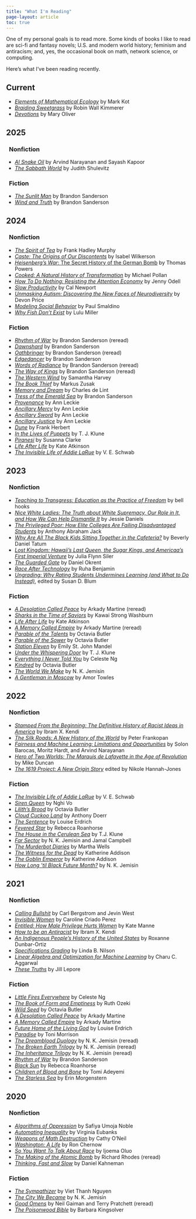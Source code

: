 ```yaml
---
title: "What I'm Reading"
page-layout: article
toc: true
---
```



One of my personal goals is to read more. Some kinds of books I like to read are sci-fi and fantasy novels; U.S. and modern world history; feminism and antiracism; and, yes, the occasional book on math, network science, or computing. 

Here's what I've been reading recently. 

## Current 

- [*Elements of Mathematical Ecology*](https://bookshop.org/p/books/elements-of-mathematical-ecology-mark-kot/9122295?ean=9780521001502&next=t) by Mark Kot
- [*Braiding Sweetgrass*](https://bookshop.org/p/books/braiding-sweetgrass-robin-wall-kimmerer/16712606?ean=9781571313560) by Robin Wall Kimmerer
- [*Devotions*](https://bookshop.org/p/books/devotions-the-selected-poems-of-mary-oliver-mary-oliver/11360214?ean=9780399563263) by Mary Oliver 


## 2025

### &nbsp; Nonfiction

- [*AI Snake Oil*](https://bookshop.org/p/books/ai-snake-oil-what-artificial-intelligence-can-do-what-it-can-t-and-how-to-tell-the-difference-arvind-narayanan/21324674?ean=9780691249131&next=t) by Arvind Narayanan and Sayash Kapoor
- [*The Sabbath World*](https://bookshop.org/p/books/the-sabbath-world-glimpses-of-a-different-order-of-time-judith-shulevitz/11719697?ean=9780812971736) by Judith Shulevitz

### &nbsp; Fiction

- [*The Sunlit Man*](https://bookshop.org/p/books/the-sunlit-man-a-cosmere-novel-brandon-sanderson/19018164?ean=9781250899712&next=t) by Brandon Sanderson
- [*Wind and Truth*](https://bookshop.org/p/books/wind-and-truth-book-five-of-the-stormlight-archive-brandon-sanderson/20984409?ean=9781250319180&next=t) by Brandon Sanderson

## 2024

### &nbsp; Nonfiction

- [*The Spirit of Tea*](https://www.goodreads.com/book/show/3386187-the-spirit-of-tea) by Frank Hadley Murphy
- [*Caste: The Origins of Our Discontents*](https://bookshop.org/p/books/caste-oprah-s-book-club-the-origins-of-our-discontents-isabel-wilkerson/15481820?ean=9780593230275) by Isabel Wilkerson
- [*Heisenberg's War*: The Secret History of the German Bomb](https://bookshop.org/p/books/heisenberg-s-war-thomas-powers/16573241?ean=9780306810114) by Thomas Powers
- [*Cooked: A Natural History of Transformation*](https://bookshop.org/p/books/cooked-a-natural-history-of-transformation-michael-pollan/586239?ean=9780143125334&next=t) by Michael Pollan
- [*How To Do Nothing: Resisting the Attention Economy*](https://bookshop.org/p/books/how-to-do-nothing-resisting-the-attention-economy-jenny-odell/8076119?ean=9781612198552) by Jenny Odell
- [*Slow Productivity*](https://bookshop.org/p/books/slow-productivity-the-lost-art-of-accomplishment-without-burnout-cal-newport/20143790?ean=9780593544853) by Cal Newport
- [*Unmasking Autism: Discovering the New Faces of Neurodiversity*](https://bookshop.org/p/books/unmasking-autism-discovering-the-new-faces-of-neurodiversity-devon-price/17622818?ean=9780593235232) by Devon Price
- [*Modeling Social Behavior*](https://bookshop.org/p/books/modeling-social-behavior-mathematical-and-agent-based-models-of-social-dynamics-and-cultural-evolution-paul-e-smaldino/19607128?ean=9780691224145) by Paul Smaldino
- [*Why Fish Don't Exist*](https://bookshop.org/p/books/life-after-life-kate-atkinson/15285989?ean=9780316176491) by Lulu Miller


### &nbsp; Fiction

- [*Rhythm of War*](https://bookshop.org/p/books/rhythm-of-war-book-four-of-the-stormlight-archive-brandon-sanderson/15876923?ean=9780765365309&next=t) by Brandon Sanderson (reread)
- [*Dawnshard*](https://bookshop.org/p/books/dawnshard-from-the-stormlight-archive-brandon-sanderson/17346416?ean=9781250850553&next=t) by Brandon Sanderson
- [*Oathbringer*](https://bookshop.org/p/books/oathbringer-book-three-of-the-stormlight-archive-brandon-sanderson/14934086?ean=9780765365293&next=t) by Brandon Sanderson (reread)
- [*Edgedancer*](https://bookshop.org/p/books/edgedancer-from-the-stormlight-archive-brandon-sanderson/9841711?ean=9781250166548&next=t) by Brandon Sanderson
- [*Words of Radiance*](https://bookshop.org/p/books/words-of-radiance-book-two-of-the-stormlight-archive-brandon-sanderson/15554287?ean=9780765365286&next=t) by Brandon Sanderson (reread)
- [*The Way of Kings*](https://bookshop.org/p/books/the-way-of-kings-book-one-of-the-stormlight-archive-brandon-sanderson/7103144?ean=9780765365279&next=t) by Brandon Sanderson (reread)
- [*The Western Wind*](https://bookshop.org/p/books/the-western-wind-samantha-harvey/12293195) by Samantha Harvey
- [*The Book Thief*](https://bookshop.org/p/books/the-book-thief-markus-zusak/15280021?ean=9780375842207) by Markus Zusak
- [*Memory and Dream*](https://bookshop.org/p/books/memory-and-dream-charles-de-lint/7252529?ean=9780765316783) by Charles de Lint
- [*Tress of the Emerald Sea*](https://bookshop.org/p/books/winter-2023-tor-title-to-be-announced-announced/19018157?ean=9781250899651) by Brandon Sanderson
- [*Provenance*](https://bookshop.org/p/books/provenance-ann-leckie/112518?ean=9780316565202) by Ann Leckie
- [*Ancillary Mercy*](https://bookshop.org/p/books/ancillary-mercy-ann-leckie/110894?ean=9780316565189) by Ann Leckie 
- [*Ancillary Sword*](https://bookshop.org/p/books/ancillary-sword-ann-leckie/110869?ean=9780316565196) by Ann Leckie
- [*Ancillary Justice*](https://bookshop.org/p/books/ancillary-justice-ann-leckie/110863?ean=9780316246620) by Ann Leckie
- [*Dune*](https://bookshop.org/p/books/dune-frank-herbert/7502701?ean=9780441172719) by Frank Herbert   
- [*In the Lives of Puppets*](https://bookshop.org/p/books/in-the-lives-of-puppets-tj-klune/18484876?ean=9781250217448) by T. J. Klune
- [*Piranesi*](https://bookshop.org/p/books/piranesi-susanna-clarke/15861178?ean=9781635577808) by Susanna Clarke
- [*Life After Life*](https://bookshop.org/p/books/life-after-life-kate-atkinson/15285989?ean=9780316176491) by Kate Atkinson
- [*The Invisible Life of Addie LaRue*](https://bookshop.org/p/books/the-invisible-life-of-addie-larue-v-e-schwab/18413009?ean=9780765387578) by V. E. Schwab 


## 2023

### &nbsp; Nonfiction

- [*Teaching to Transgress: Education as the Practice of Freedom*](https://bookshop.org/p/books/teaching-to-transgress-education-as-the-practice-of-freedom-bell-hooks/8995273?ean=9780415908085) by bell hooks
- [*Nice White Ladies: The Truth about White Supremacy, Our Role in It, and How We Can Help Dismantle It*](https://bookshop.org/p/books/nice-white-ladies-the-truth-about-white-supremacy-our-role-in-it-and-how-we-can-help-dismantle-it-jessie-daniels/16434616?ean=9781541675865) by Jessie Daniels 
- [*The Privileged Poor: How Elite Colleges Are Failing Disadvantaged Students*](https://bookshop.org/p/books/the-privileged-poor-how-elite-colleges-are-failing-disadvantaged-students-anthony-abraham-jack/14948153?ean=9780674248243) by Anthony Abraham Jack
- [*Why Are All The Black Kids Sitting Together in the Cafeteria?*](https://bookshop.org/p/books/why-are-all-the-black-kids-sitting-together-in-the-cafeteria-and-other-conversations-about-race-beverly-daniel-tatum/12401785?ean=9780465060689) by Beverly Daniel Tatum
- [*Lost Kingdom: Hawaii's Last Queen, the Sugar Kings, and Americaa's First Imperial Venture*](https://bookshop.org/p/books/lost-kingdom-hawaiia-s-last-queen-the-sugar-kings-and-americaa-s-first-imperial-venture-julia-flynn-siler/8457414?ean=9780802120700) by Julia Flynn Siler
- [*The Guarded Gate*](https://bookshop.org/p/books/the-guarded-gate-bigotry-eugenics-and-the-law-that-kept-two-generations-of-jews-italians-and-other-european-immigrants-out-of-ameri-daniel-okrent/6688666?ean=9781476798059) by Daniel Okrent
- [*Race After Technology*](https://bookshop.org/p/books/race-after-technology-abolitionist-tools-for-the-new-jim-code-ruha-benjamin/7508567?ean=9781509526406) by Ruha Benjamin
- [*Ungrading: Why Rating Students Undermines Learning (and What to Do Instead)*](https://bookshop.org/p/books/ungrading-why-rating-students-undermines-learning-and-what-to-do-instead-susan-d-blum/14432567?ean=9781949199826), edited by Susan D. Blum

### &nbsp; Fiction

- [*A Desolation Called Peace*](https://bookshop.org/books/a-desolation-called-peace-9781250186478/9781250186478) by Arkady Martine (reread)
- [*Sharks in the Time of Saviors*](https://bookshop.org/p/books/sharks-in-the-time-of-saviors-kawai-strong-washburn/15930972?ean=9781250787316) by Kawai Strong Washburn
- [*Life After Life*](https://bookshop.org/p/books/life-after-life-kate-atkinson/15285989?ean=9780316176491) by Kate Atkinson
- [*A Memory Called Empire*](https://bookshop.org/books/a-memory-called-empire/9781250186447) by Arkady Martine (reread)
- [*Parable of the Talents*](https://bookshop.org/p/books/parable-of-the-talents-octavia-e-butler/7395430?ean=9781538732199) by Octavia Butler
- [*Parable of the Sower*](https://bookshop.org/p/books/parable-of-the-sower-octavia-e-butler/19767724?ean=9781538732182) by Octavia Butler
- [*Station Eleven*](https://bookshop.org/p/books/station-eleven-emily-st-john-mandel/586327?ean=9780804172448) by Emily St. John Mandel
- [*Under the Whispering Door*](https://bookshop.org/p/books/under-the-whispering-door-tj-klune/14596712?ean=9781250217394) by T. J. Klune
- [*Everything I Never Told You*](https://bookshop.org/p/books/everything-i-never-told-you-celeste-ng/586761?ean=9780143127550) by Celeste Ng
- [*Kindred*](https://bookshop.org/p/books/kindred-octavia-e-butler/11629395?ean=9780807083697) by Octavia Butler
- [*The World We Make*](https://bookshop.org/p/books/the-world-we-make-n-k-jemisin/18790430?ean=9780316509893) by N. K. Jemisin
- [*A Gentleman in Moscow*](https://bookshop.org/p/books/a-gentleman-in-moscow-amor-towles/10206530?ean=9780143110439) by Amor Towles

## 2022

### &nbsp; Nonfiction

- [*Stamped From the Beginning: The Definitive History of Racist Ideas in America*](https://bookshop.org/books/stamped-from-the-beginning-the-definitive-history-of-racist-ideas-in-america-9781568585987/9781568585987) by Ibram X. Kendi
- [*The Silk Roads: A New History of the World*](https://bookshop.org/books/the-silk-roads-a-new-history-of-the-world/9781101912379) by Peter Frankopan
- [*Fairness and Machine Learning: Limitations and Opportunities*](https://fairmlbook.org) by Solon Barocas, Moritz Hardt, and Arvind Narayanan
- [*Hero of Two Worlds: The Marquis de Lafayette in the Age of Revolution*](https://bookshop.org/books/hero-of-two-worlds-the-marquis-de-lafayette-in-the-age-of-revolution-9781549193071/9781541730335) by Mike Duncan
- [*The 1619 Project: A New Origin Story*](https://bookshop.org/books/the-1619-project-a-new-origin-story/9780593230572) edited by Nikole Hannah-Jones

### &nbsp; Fiction


- [*The Invisible Life of Addie LaRue*](https://bookshop.org/p/books/the-invisible-life-of-addie-larue-v-e-schwab/18413009?ean=9780765387561) by V. E. Schwab 
- [*Siren Queen*](https://bookshop.org/p/books/siren-queen-nghi-vo/18750260?ean=9781250788832) by Nghi Vo
- [*Lilith's Brood*](https://bookshop.org/books/lilith-s-brood/9780446676106) by Octavia Butler
- [*Cloud Cuckoo Land*](https://bookshop.org/books/cloud-cuckoo-land-9781982168438/9781982168438) by Anthony Doerr
- [*The Sentence*](https://bookshop.org/books/the-sentence-9798200879878/9780062671127) by Louise Erdrich
- [*Fevered Star*](https://bookshop.org/books/fevered-star-volume-2/9781534437739) by Rebecca Roanhorse
- [*The House in the Cerulean Sea*](https://bookshop.org/books/the-house-in-the-cerulean-sea/9781250217318) by T.J. Klune
- [*Far Sector*](https://www.dccomics.com/graphic-novels/far-sector) by N. K. Jemisin and Jamal Campbell
- [*The Murderbot Diaries*](https://bookshop.org/books/the-murderbot-diaries-all-systems-red-artificial-condition-rogue-protocol-exit-strategy/9781250784278) by Martha Wells
- [*The Witness for the Dead*](https://bookshop.org/books/the-witness-for-the-dead/9780765387424) by Katherine Addison
- [*The Goblin Emperor*](https://bookshop.org/books/the-goblin-emperor/9780765365682) by Katherine Addison
- [*How Long 'til Black Future Month?*](https://bookshop.org/books/how-long-til-black-future-month-stories-9780316491372/9780316491372) by N. K. Jemisin

## 2021

### &nbsp; Nonfiction

- [*Calling Bullshit*](https://bookshop.org/books/calling-bullshit-the-art-of-skepticism-in-a-data-driven-world/9780525509202) by Carl Bergstrom and Jevin West
- [*Invisible Women*](https://bookshop.org/books/invisible-women-data-bias-in-a-world-designed-for-men/9781419735219) by Caroline Criado Perez
- [*Entitled: How Male Privilege Hurts Women*](https://bookshop.org/books/entitled-how-male-privilege-hurts-women/9781984826558) by Kate Manne
- [*How to be an Antiracist*](https://bookshop.org/books/how-to-be-an-antiracist/9780525509288) by Ibram X. Kendi
- [*An Indigenous People's History of the United States*](https://bookshop.org/books/an-indigenous-peoples-history-of-the-united-states/9780807057834) by Roxanne Dunbar-Ortiz
- [*Specifications Grading*](https://bookshop.org/books/specifications-grading-restoring-rigor-motivating-students-and-saving-faculty-time/9781620362426) by Linda B. Nilson
- [*Linear Algebra and Optimization for Machine Learning*](https://bookshop.org/books/linear-algebra-and-optimization-for-machine-learning-a-textbook/9783030403430) by Charu C. Aggarwal
- [*These Truths*](https://bookshop.org/books/these-truths-a-history-of-the-united-states/9780393357424) by Jill Lepore


### &nbsp; Fiction

- [*Little Fires Everywhere*](https://bookshop.org/books/little-fires-everywhere/9780735224315) by Celeste Ng
- [*The Book of Form and Emptiness*](https://bookshop.org/books/the-book-of-form-and-emptiness/9780399563645) by Ruth Ozeki
- [*Wild Seed*](https://bookshop.org/books/wild-seed/9781538751480) by Octavia Butler
- [*A Desolation Called Peace*](https://bookshop.org/books/a-desolation-called-peace-9781250186478/9781250186478) by Arkady Martine
- [*A Memory Called Empire*](https://bookshop.org/books/a-memory-called-empire/9781250186447) by Arkady Martine
- [*Future Home of the Living God*](https://bookshop.org/books/future-home-of-the-living-god/9780062694065) by Louise Erdrich
- [*Paradise*](https://bookshop.org/books/paradise-9780804169882/9780804169882) by Toni Morrison
- [*The Dreamblood Duology*](https://bookshop.org/books/the-killing-moon/9780316187282) by N. K. Jemisin (reread)
- [*The Broken Earth Trilogy*](https://bookshop.org/books/the-broken-earth-trilogy-the-fifth-season-the-obelisk-gate-the-stone-sky/9780316527194) by N. K. Jemisin (reread)
- [*The Inheritance Trilogy*](https://bookshop.org/books/the-inheritance-trilogy/9780316334006) by N. K. Jemisin (reread)
- [*Rhythm of War*](https://bookshop.org/books/rhythm-of-war-book-four-of-the-stormlight-archive/9780765326386) by Brandon Sanderson
- [*Black Sun*](https://bookshop.org/books/black-sun-1/9781534437678) by Rebecca Roanhorse
- [*Children of Blood and Bone*](https://bookshop.org/books/children-of-blood-and-bone-9781250300119/9781250170972) by Tomi Adeyemi
- [*The Starless Sea*](https://bookshop.org/books/the-starless-sea/9781101971383) by Erin Morgenstern

## 2020

### &nbsp; Nonfiction

- [*Algorithms of Oppression*](https://bookshop.org/books/algorithms-of-oppression-how-search-engines-reinforce-racism/9781479837243) by Safiya Umoja Noble
- [*Automating Inequality*](https://bookshop.org/books/automating-inequality-how-high-tech-tools-profile-police-and-punish-the-poor/9781250215789) by Virginia Eubanks
- [*Weapons of Math Destruction*](https://bookshop.org/books/weapons-of-math-destruction-how-big-data-increases-inequality-and-threatens-democracy/9780553418835) by Cathy O'Neil
- [*Washington: A Life*](https://bookshop.org/books/washington-a-life-9780143119968/9780143119968) by Ron Chernow
- [*So You Want To Talk About Race*](https://bookshop.org/books/so-you-want-to-talk-about-race/9781580058827) by Ijoema Oluo
- [*The Making of the Atomic Bomb*](https://bookshop.org/books/the-making-of-the-atomic-bomb-9781451677614/9781451677614) by Richard Rhodes (reread)
- [*Thinking, Fast and Slow*](https://bookshop.org/books/thinking-fast-and-slow/9780374533557) by Daniel Kahneman

### &nbsp; Fiction

- [*The Sympathizer*](https://bookshop.org/books/the-sympathizer-a-novel-pulitzer-prize-for-fiction/9780802124944) by Viet Thanh Nguyen
- [*The City We Became*](https://bookshop.org/books/the-city-we-became/9780316509848) by N. K. Jemisin
- [*Good Omens*](https://bookshop.org/books/good-omens-the-nice-and-accurate-prophecies-of-agnes-nutter-witch-9780060853983/9780060853983) by Neil Gaiman and Terry Pratchett (reread)
- [*The Poisonwood Bible*](https://bookshop.org/books/the-poisonwood-bible-9780060786502/9780060786502) by Barbara Kingsolver